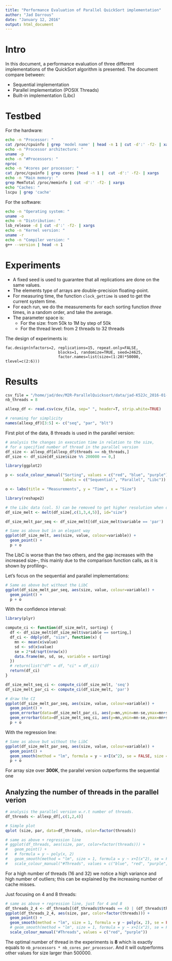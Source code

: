 ```yaml
---
title: "Performance Evaluation of Parallel QuickSort implementation"
author: "Jad Darrous"
date: "January 12, 2016"
output: html_document
---
```


# Intro
In this document, a performance evaluation of three different implementations of the QuickSort algorithm is presented. The document compare between:

* Sequential implementation
* Parallel implementation (POSIX Threads)
* Built-in implementation (Libc)

# Testbed

For the hardware:
```sh
echo -n "Processor: "
cat /proc/cpuinfo | grep 'model name' | head -n 1 | cut -d':' -f2- | xargs
echo -n "Processor architecture: "
uname -p
echo -n "#Processors: "
nproc
echo -n "#cores per processor: "
cat /proc/cpuinfo | grep cores |head -n 1 |  cut -d':' -f2- | xargs
echo -n "Main memory: "
grep MemTotal /proc/meminfo | cut -d':' -f2- | xargs
echo "Caches: "
lscpu | grep 'cache'
```

For the software:
```sh
echo -n "Operating system: "
uname -o
echo -n "Distribution: "
lsb_release -d | cut -d':' -f2- | xargs
echo -n "Kernel version: "
uname -r
echo -n "Compiler version: "
g++ --version | head -n 1
```

# Experiments

* A fixed seed is used to guarantee that all replications are done on the same values.
* The elements type of arrays are double-precision floating-point.
* For measuring time, the function `clock_gettime` is used to get the current system time.
* For each run, we do  the measurements for each sorting function *three* times, in a random order, and take the average.
* The parameter space is:
    + For the size: from 50k to 1M by step of 50k
    + For the thread level: from 2 threads to 32 threads

The design of experiments is:
```
fac.design(nfactors=2, replications=15, repeat.only=FALSE,
                       blocks=1, randomize=TRUE, seed=24625,
                       factor.names=list(size=(1:20)*50000, tlevel=c(2:6)))
```

# Results

```r
csv_file = "/home/jad/dev/M2R-ParallelQuicksort/data/jad-K52Jc_2016-01-10_13:44/experiments_results.csv";
nb_threads = 8

allexp_df <- read.csv(csv_file, sep=" ", header=T, strip.white=TRUE)

# renaming for simplicity
names(allexp_df)[3:5] <- c("seq", "par", "blt")
```

First plot of the data, 8 threads is used in the parallel version:

```r
# analysis the changes in execution time in relation to the size,
# for a specified number of thread in the parallel version
df_size <- allexp_df[allexp_df$threads == nb_threads,]
df_size <- df_size[df_size$size %% 200000 == 0,]

library(ggplot2)

p <- scale_colour_manual("Sorting", values = c("red", "blue", "purple"),
                         labels = c("Sequential", "Parallel", "Libc"))

o <- labs(title = "Measurements", y = "Time", x = "Size")

library(reshape2)

# the Libc data (col. 5) can be removed to get higher resolution when drawing
df_size_melt <- melt(df_size[,c(1,3,4,5)], id="size")

df_size_melt_par_seq <- df_size_melt[(df_size_melt$variable == 'par') | (df_size_melt$variable == 'seq'),]

# Same as above but in an elegant way
ggplot(df_size_melt, aes(size, value, colour=variable)) +
  geom_point() +
  p + o
```

The LibC is worse than the two others, and the gap increases with the increased size--, this mainly due to the comparison function calls, as it is shown by profiling--.

Let's focus on the sequential and parallel implementations:

```r
# Same as above but without the LibC
ggplot(df_size_melt_par_seq, aes(size, value, colour=variable)) +
  geom_point() +
  p + o
```

With the confidence interval:

```r
library(plyr)

compute_ci <- function(df_size_melt, sorting) {
  df <- df_size_melt[df_size_melt$variable == sorting,]
  df_ci <- ddply(df, "size", function(x) {
    mn <- mean(x$value)
    sd <- sd(x$value)
    se = 2*sd/sqrt(nrow(x))
    data.frame(mn, sd, se, variable = sorting)
  })
  # return(list("df" = df, "ci" = df_ci))
  return(df_ci)
}

df_size_melt_seq_ci <- compute_ci(df_size_melt, 'seq')
df_size_melt_par_ci <- compute_ci(df_size_melt, 'par')

# draw the CI
ggplot(df_size_melt_par_seq, aes(size, value, colour=variable)) +
  geom_point() +
  geom_errorbar(data=df_size_melt_par_ci, aes(y=mn,ymin=mn-se,ymax=mn+se)) +
  geom_errorbar(data=df_size_melt_seq_ci, aes(y=mn,ymin=mn-se,ymax=mn+se)) +
  p + o
```

With the regression line:

```r
# Same as above but without the LibC
ggplot(df_size_melt_par_seq, aes(size, value, colour=variable)) +
  geom_point() +
  geom_smooth(method = "lm", formula = y ~ x+I(x^2), se = FALSE, size = 1) +
  p + o
```

For array size over **300K**, the parallel version outperforms the sequential one


## Analyzing the number of threads in the parallel verion

```r
# analysis the parallel version w.r.t number of threads.
df_threads <- allexp_df[,c(1,2,4)]

# Simple plot
qplot (size, par, data=df_threads, color=factor(threads))

# same as above + regression line
# ggplot(df_threads, aes(size, par, color=factor(threads))) +
#   geom_point() +
#   # formula = y ~ poly(x, 2)
#   geom_smooth(method = "lm", size = 1, formula = y ~ x+I(x^2), se = FALSE) +
#   scale_colour_manual("#Threads", values = c("blue", "red", "purple", "green", "yellow"))
```

For a high number of threads (16 and 32) we notice a high variance and high number of outliers; this can be explained by the increasing number of cache misses.

Just focusing on 4 and 8 threads:

```r
# same as above + regression line, just for 4 and 8
df_threads_2_4 <- df_threads[(df_threads$threads == 4) | (df_threads$threads == 8),]
ggplot(df_threads_2_4, aes(size, par, color=factor(threads))) +
  geom_point() +
  geom_smooth(method = "lm", size = 1, formula = y ~ poly(x, 2), se = FALSE) +
  # geom_smooth(method = "lm", size = 1, formula = y ~ x+I(x^2), se = FALSE) +
  scale_colour_manual("#Threads", values = c("red", "purple"))
```

The optimal number of thread in the experiments is **8** which is exactly equals to `nb_processors * nb_cores_per_processor`.  And it will outperforms other values for size larger than 500000.
